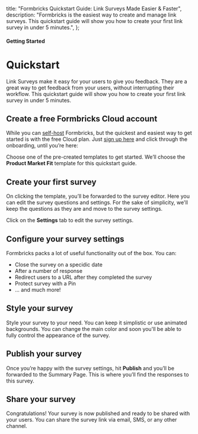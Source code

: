 

  title: "Formbricks Quickstart Guide: Link Surveys Made Easier & Faster",
  description:
    "Formbricks is the easiest way to create and manage link surveys. This quickstart guide will show you how to create your first link survey in under 5 minutes.",
};

#### Getting Started

# Quickstart

Link Surveys make it easy for your users to give you feedback. They are a great way to get feedback from your users, without interrupting their workflow. This quickstart guide will show you how to create your first link survey in under 5 minutes.

## Create a free Formbricks Cloud account

While you can [self-host](/self-hosting/deployment) Formbricks, but the quickest and easiest way to get started is with the free Cloud plan. Just [sign up here](https://app.escuta.ai/auth/signup) and click through the onboarding, until you’re here:

<MdxImage
  src={HomePage}
  alt="Choose a link survey template"
  quality="100"
  className="max-w-full rounded-lg sm:max-w-3xl "
/>

Choose one of the pre-created templates to get started. We’ll choose the **Product Market Fit** template for this quickstart guide.

## Create your first survey

On clicking the template, you’ll be forwarded to the survey editor. Here you can edit the survey questions and settings. For the sake of simplicity, we'll keep the questions as they are and move to the survey settings.

<MdxImage
  src={SurveyQuestions}
  alt="Survey Editor opens up in the Formbricks App"
  quality="100"
  className="max-w-full rounded-lg sm:max-w-3xl"
/>

Click on the **Settings** tab to edit the survey settings.

## Configure your survey settings

Formbricks packs a lot of useful functionality out of the box. You can:

- Close the survey on a specidic date
- After a number of response
- Redirect users to a URL after they completed the survey
- Protect survey with a Pin
- ... and much more!

<MdxImage
  src={SurveyResponseOptions}
  alt="Survey response configuration for link survey"
  quality="100"
  className="max-w-full rounded-lg sm:max-w-3xl"
/>

## Style your survey

Style your survey to your need. You can keep it simplistic or use animated backgrounds. You can change the main color and soon you'll be able to fully control the appearance of the survey.

<MdxImage
  src={SurveySettings}
  alt="UI & View configuration for link survey"
  quality="100"
  className="max-w-full rounded-lg sm:max-w-3xl"
/>

## Publish your survey

Once you’re happy with the survey settings, hit **Publish** and you’ll be forwarded to the Summary Page. This is where you’ll find the responses to this survey.

<MdxImage
  src={SurveyPublished}
  alt="Survey published successfully and received link to share with users"
  quality="100"
  className="max-w-full rounded-lg sm:max-w-3xl"
/>

## Share your survey

Congratulations! Your survey is now published and ready to be shared with your users. You can share the survey link via email, SMS, or any other channel.
